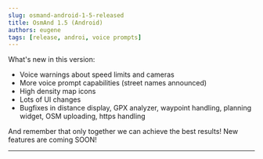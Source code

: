 ```yaml
---
slug: osmand-android-1-5-released
title: OsmAnd 1.5 (Android)
authors: eugene
tags: [release, androi, voice prompts]
---
```


What's new in this version:

* Voice warnings about speed limits and cameras
* More voice prompt capabilities (street names announced)
* High density map icons
* Lots of UI changes
* Bugfixes in distance display, GPX analyzer, waypoint handling, planning widget, OSM uploading, https handling

<!--truncate-->

And remember that only together we can achieve the best results!
New features are coming SOON!

____________________________ 

<LinksTelegram/>
<AndroidStore/>